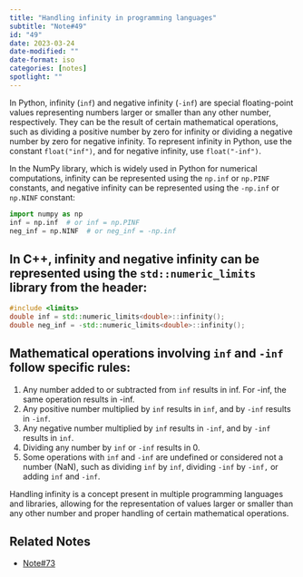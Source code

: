 ```yaml
---
title: "Handling infinity in programming languages"
subtitle: "Note#49"
id: "49"
date: 2023-03-24
date-modified: ""
date-format: iso
categories: [notes]
spotlight: ""
---
```

In Python, infinity (`inf`) and negative infinity (`-inf`) are special floating-point values representing numbers larger or smaller than any other number, respectively. They can be the result of certain mathematical operations, such as dividing a positive number by zero for infinity or dividing a negative number by zero for negative infinity. To represent infinity in Python, use the constant `float("inf")`, and for negative infinity, use `float("-inf")`.

In the NumPy library, which is widely used in Python for numerical computations, infinity can be represented using the `np.inf` or `np.PINF` constants, and negative infinity can be represented using the `-np.inf` or `np.NINF` constant:

```python
import numpy as np
inf = np.inf  # or inf = np.PINF
neg_inf = np.NINF  # or neg_inf = -np.inf
```

## In C++, infinity and negative infinity can be represented using the `std::numeric_limits` library from the <limits> header:

```cpp
#include <limits>
double inf = std::numeric_limits<double>::infinity();
double neg_inf = -std::numeric_limits<double>::infinity();
```

## Mathematical operations involving `inf` and `-inf` follow specific rules:

1. Any number added to or subtracted from `inf` results in inf. For -inf, the same operation results in -inf.
2. Any positive number multiplied by `inf` results in `inf`, and by `-inf` results in `-inf`.
3. Any negative number multiplied by `inf` results in `-inf`, and by `-inf` results in `inf`.
4. Dividing any number by `inf` or `-inf` results in 0.
5. Some operations with `inf` and `-inf` are undefined or considered not a number (NaN), such as dividing `inf` by `inf`, dividing `-inf` by `-inf,` or adding `inf` and `-inf`.

Handling infinity is a concept present in multiple programming languages and libraries, allowing for the representation of values larger or smaller than any other number and proper handling of certain mathematical operations.

## Related Notes

* [Note#73](/notes/73/)
